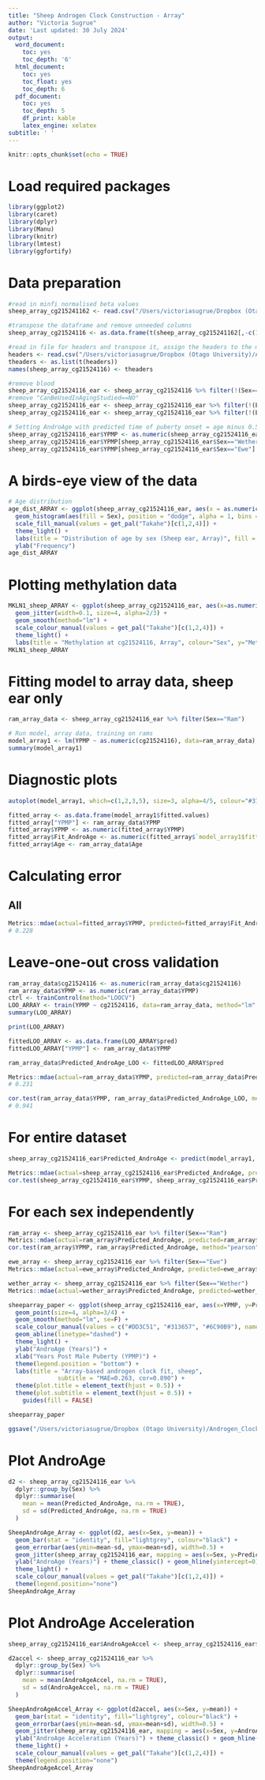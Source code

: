 ```yaml
---
title: "Sheep Androgen Clock Construction - Array"
author: "Victoria Sugrue"
date: 'Last updated: 30 July 2024'
output:
  word_document:
    toc: yes
    toc_depth: '6'
  html_document:
    toc: yes
    toc_float: yes
    toc_depth: 6
  pdf_document:
    toc: yes
    toc_depth: 5
    df_print: kable
    latex_engine: xelatex
subtitle: ' '
---
```

```r
knitr::opts_chunk$set(echo = TRUE)
```

# Load required packages
```r
library(ggplot2)
library(caret)
library(dplyr)
library(Manu)
library(knitr)
library(lmtest)
library(ggfortify)
```

# Data preparation
```r
#read in minfi normalised beta values
sheep_array_cg215241162 <- read.csv("/Users/victoriasugrue/Dropbox (Otago University)/Androgen_Clock/Manuscript/Data/array_cg21524116.csv", header=FALSE)

#transpose the dataframe and remove unneeded columns
sheep_array_cg21524116 <- as.data.frame(t(sheep_array_cg215241162[,-c(1:2)]))

#read in file for headers and transpose it, assign the headers to the minfi normalised data
headers <- read.csv("/Users/victoriasugrue/Dropbox (Otago University)/Androgen_Clock/Manuscript/Data/array_headers.csv", header=FALSE)
theaders <- as.list(t(headers))
names(sheep_array_cg21524116) <- theaders

#remove blood
sheep_array_cg21524116_ear <- sheep_array_cg21524116 %>% filter(!(Sex=="Blood"))
#remove "CanBeUsedInAgingStudied==NO"
sheep_array_cg21524116_ear <- sheep_array_cg21524116_ear %>% filter(!(ExternalSampleID=="RAM_H8_2764_2018"))
sheep_array_cg21524116_ear <- sheep_array_cg21524116_ear %>% filter(!(ExternalSampleID=="RAM_H5_2777_2018"))

# Setting AndroAge with predicted time of puberty onset = age minus 0.5 years (i.e estimate to reach puberty at 6 months)
sheep_array_cg21524116_ear$YPMP <- as.numeric(sheep_array_cg21524116_ear$Age)-0.5
sheep_array_cg21524116_ear$YPMP[sheep_array_cg21524116_ear$Sex=="Wether"] <- 0
sheep_array_cg21524116_ear$YPMP[sheep_array_cg21524116_ear$Sex=="Ewe"] <- 0
```

# A birds-eye view of the data 

```r
# Age distribution
age_dist_ARRAY <- ggplot(sheep_array_cg21524116_ear, aes(x = as.numeric(Age))) +
  geom_histogram(aes(fill = Sex), position = "dodge", alpha = 1, bins = 20) +
  scale_fill_manual(values = get_pal("Takahe")[c(1,2,4)]) +
  theme_light() +
  labs(title = "Distribution of age by sex (Sheep ear, Array)", fill = "Sex", x="Age (Years)") +
  ylab("Frequency")
age_dist_ARRAY
```

# Plotting methylation data

```r
MKLN1_sheep_ARRAY <- ggplot(sheep_array_cg21524116_ear, aes(x=as.numeric(Age), y=as.numeric(cg21524116)*100, colour=Sex)) +
  geom_jitter(width=0.1, size=4, alpha=2/3) +
  geom_smooth(method="lm") +
  scale_colour_manual(values = get_pal("Takahe")[c(1,2,4)]) +
  theme_light() +
  labs(title = "Methylation at cg21524116, Array", colour="Sex", y="Methylation (%)", x="Age (Years)")
MKLN1_sheep_ARRAY
```


# Fitting model to array data, sheep ear only

```r
ram_array_data <- sheep_array_cg21524116_ear %>% filter(Sex=="Ram")

# Run model, array data, training on rams
model_array1 <- lm(YPMP ~ as.numeric(cg21524116), data=ram_array_data)
summary(model_array1)
```

# Diagnostic plots

```r
autoplot(model_array1, which=c(1,2,3,5), size=3, alpha=4/5, colour="#313657", smooth.colour="#DD3C51", smooth.linetype="dashed", label.size = 3) + theme_light() + theme(plot.title = element_text(color = "white"))
```




```r
fitted_array <- as.data.frame(model_array1$fitted.values)
fitted_array["YPMP"] <- ram_array_data$YPMP
fitted_array$YPMP <- as.numeric(fitted_array$YPMP)
fitted_array$Fit_AndroAge <- as.numeric(fitted_array$`model_array1$fitted.values`)
fitted_array$Age <- ram_array_data$Age
```

# Calculating error
## All

```r
Metrics::mdae(actual=fitted_array$YPMP, predicted=fitted_array$Fit_AndroAge)
# 0.228
```

# Leave-one-out cross validation

```r
ram_array_data$cg21524116 <- as.numeric(ram_array_data$cg21524116)
ram_array_data$YPMP <- as.numeric(ram_array_data$YPMP)
ctrl <- trainControl(method="LOOCV")
LOO_ARRAY <- train(YPMP ~ cg21524116, data=ram_array_data, method="lm", trControl=ctrl)
summary(LOO_ARRAY)
```

```r
print(LOO_ARRAY)
```

```r
fittedLOO_ARRAY <- as.data.frame(LOO_ARRAY$pred)
fittedLOO_ARRAY["YPMP"] <- ram_array_data$YPMP

ram_array_data$Predicted_AndroAge_LOO <- fittedLOO_ARRAY$pred

Metrics::mdae(actual=ram_array_data$YPMP, predicted=ram_array_data$Predicted_AndroAge_LOO)
# 0.231

cor.test(ram_array_data$YPMP, ram_array_data$Predicted_AndroAge_LOO, method="pearson")
# 0.941
```

# For entire dataset
```r
sheep_array_cg21524116_ear$Predicted_AndroAge <- predict(model_array1, newdata = sheep_array_cg21524116_ear)

Metrics::mdae(actual=sheep_array_cg21524116_ear$Predicted_AndroAge, predicted=sheep_array_cg21524116_ear$YPMP) # 0.263
cor.test(sheep_array_cg21524116_ear$YPMP, sheep_array_cg21524116_ear$Predicted_AndroAge, method="pearson") # 0.890
```


# For each sex independently
```r
ram_array <- sheep_array_cg21524116_ear %>% filter(Sex=="Ram") 
Metrics::mdae(actual=ram_array$Predicted_AndroAge, predicted=ram_array$YPMP) # 0.228
cor.test(ram_array$YPMP, ram_array$Predicted_AndroAge, method="pearson") # 0.947

ewe_array <- sheep_array_cg21524116_ear %>% filter(Sex=="Ewe")
Metrics::mdae(actual=ewe_array$Predicted_AndroAge, predicted=ewe_array$YPMP) # 0.255

wether_array <- sheep_array_cg21524116_ear %>% filter(Sex=="Wether")
Metrics::mdae(actual=wether_array$Predicted_AndroAge, predicted=wether_array$YPMP) # 0.315
```

```r
sheeparray_paper <- ggplot(sheep_array_cg21524116_ear, aes(x=YPMP, y=Predicted_AndroAge, colour=Sex, fill=Sex)) +
  geom_point(size=4, alpha=3/4) + 
  geom_smooth(method="lm", se=F) +
  scale_colour_manual(values = c("#DD3C51", "#313657", "#6C90B9"), name= "Sex", labels = c("Female", "Castrated male", "Intact male")) +
  geom_abline(linetype="dashed") +
  theme_light() +
  ylab("AndroAge (Years)") +
  xlab("Years Post Male Puberty (YPMP)") +
  theme(legend.position = "bottom") +
  labs(title = "Array-based androgen clock fit, sheep",
              subtitle = "MAE=0.263, cor=0.890") +
  theme(plot.title = element_text(hjust = 0.5)) +
  theme(plot.subtitle = element_text(hjust = 0.5)) +
    guides(fill = FALSE)

sheeparray_paper

ggsave("/Users/victoriasugrue/Dropbox (Otago University)/Androgen_Clock/Manuscript/Revision/FinalFigures/FigureSX_ArraySheepClock.png",sheeparray_paper, width=6, height = 6, dpi=1000)

```




# Plot AndroAge
```r
d2 <- sheep_array_cg21524116_ear %>%
  dplyr::group_by(Sex) %>%
  dplyr::summarise(
    mean = mean(Predicted_AndroAge, na.rm = TRUE),
    sd = sd(Predicted_AndroAge, na.rm = TRUE)
  )

SheepAndroAge_Array <- ggplot(d2, aes(x=Sex, y=mean)) + 
  geom_bar(stat = "identity", fill="lightgrey", colour="black") + 
  geom_errorbar(aes(ymin=mean-sd, ymax=mean+sd), width=0.5) + 
  geom_jitter(sheep_array_cg21524116_ear, mapping = aes(x=Sex, y=Predicted_AndroAge, colour=Sex), size=4, alpha=1/2, width=0.05) +
  ylab("AndroAge (Years)") + theme_classic() + geom_hline(yintercept=0) + 
  theme_light() +
  scale_colour_manual(values = get_pal("Takahe")[c(1,2,4)]) +
  theme(legend.position="none") 
SheepAndroAge_Array
```

# Plot AndroAge Acceleration
```r
sheep_array_cg21524116_ear$AndroAgeAccel <- sheep_array_cg21524116_ear$Predicted_AndroAge-sheep_array_cg21524116_ear$YPMP

d2accel <- sheep_array_cg21524116_ear %>%
  dplyr::group_by(Sex) %>%
  dplyr::summarise(
    mean = mean(AndroAgeAccel, na.rm = TRUE),
    sd = sd(AndroAgeAccel, na.rm = TRUE)
  )

SheepAndroAgeAccel_Array <- ggplot(d2accel, aes(x=Sex, y=mean)) + 
  geom_bar(stat = "identity", fill="lightgrey", colour="black") + 
  geom_errorbar(aes(ymin=mean-sd, ymax=mean+sd), width=0.5) + 
  geom_jitter(sheep_array_cg21524116_ear, mapping = aes(x=Sex, y=AndroAgeAccel, colour=Sex), size=4, alpha=1/2, width=0.05) +
  ylab("AndroAge Acceleration (Years)") + theme_classic() + geom_hline(yintercept=0) + 
  theme_light() +
  scale_colour_manual(values = get_pal("Takahe")[c(1,2,4)]) +
  theme(legend.position="none") 
SheepAndroAgeAccel_Array
```

